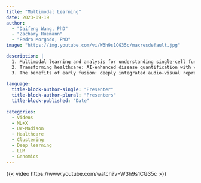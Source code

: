 ```yaml
---
title: "Multimodal Learning"
date: 2023-09-19
author: 
  - "Daifeng Wang, PhD"
  - "Zachary Huemann"
  - "Pedro Morgado, PhD"
image: "https://img.youtube.com/vi/W3h9s1CG35c/maxresdefault.jpg"

description: |
  1. Multimodal learning and analysis for understanding single-cell functional genomics in brains and brain diseases<br>
  2. Transforming healthcare: AI-enhanced disease quantification with vision-language models<br>
  3. The benefits of early fusion: deeply integrated audio-visual representation learning
  
language: 
  title-block-author-single: "Presenter"
  title-block-author-plural: "Presenters"
  title-block-published: "Date"
  
categories:
  - Videos
  - ML+X
  - UW-Madison
  - Healthcare
  - Clustering
  - Deep learning
  - LLM
  - Genomics
---
```


{{< video https://www.youtube.com/watch?v=W3h9s1CG35c >}}
